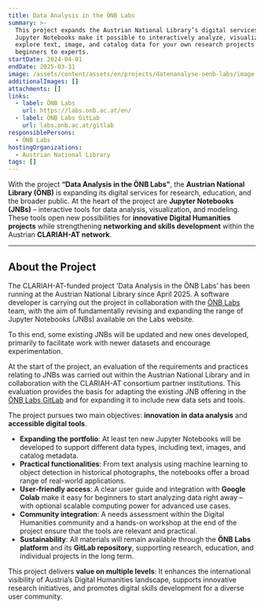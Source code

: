 ```yaml
---
title: Data Analysis in the ÖNB Labs
summary: >-
  This project expands the Austrian National Library’s digital services. New
  Jupyter Notebooks make it possible to interactively analyze, visualize, and
  explore text, image, and catalog data for your own research projects – from
  beginners to experts.
startDate: 2024-04-01
endDate: 2025-03-31
image: /assets/content/assets/en/projects/datenanalyse-oenb-labs/image.png
additionalImages: []
attachments: []
links:
  - label: ÖNB Labs
    url: https://labs.onb.ac.at/en/
  - label: ÖNB Labs GitLab
    url: labs.onb.ac.at/gitlab
responsiblePersons:
  - ÖNB Labs
hostingOrganizations:
  - Austrian National Library
tags: []
---
```

With the project **“Data Analysis in the ÖNB Labs”**, the **Austrian National Library (ÖNB)** is expanding its digital services for research, education, and the broader public. At the heart of the project are **Jupyter Notebooks (JNBs)** – interactive tools for data analysis, visualization, and modeling. These tools open new possibilities for **innovative Digital Humanities projects** while strengthening **networking and skills development** within the Austrian **CLARIAH-AT network**.

---

## **About the Project**

The CLARIAH-AT-funded project ‘Data Analysis in the ÖNB Labs’ has been running at the Austrian National Library since April 2025. A software developer is carrying out the project in collaboration with the [ÖNB Labs](https://labs.onb.ac.at/en/) team, with the aim of fundamentally revising and expanding the range of Jupyter Notebooks (JNBs) available on the Labs website.

To this end, some existing JNBs will be updated and new ones developed, primarily to facilitate work with newer datasets and encourage experimentation.

At the start of the project, an evaluation of the requirements and practices relating to JNBs was carried out within the Austrian National Library and in collaboration with the CLARIAH-AT consortium partner institutions. This evaluation provides the basis for adapting the existing JNB offering in the [ÖNB Labs GitLab](https://labs.onb.ac.at/gitlab/explore/projects/topics/CLARIAH-AT) and for expanding it to include new data sets and tools.

The project pursues two main objectives: **innovation in data analysis** and **accessible digital tools**.

* **Expanding the portfolio**: At least ten new Jupyter Notebooks will be developed to support different data types, including text, images, and catalog metadata.
* **Practical functionalities**: From text analysis using machine learning to object detection in historical photographs, the notebooks offer a broad range of real-world applications.
* **User-friendly access**: A clear user guide and integration with **Google Colab** make it easy for beginners to start analyzing data right away – with optional scalable computing power for advanced use cases.
* **Community integration**: A needs assessment within the Digital Humanities community and a hands-on workshop at the end of the project ensure that the tools are relevant and practical.
* **Sustainability**: All materials will remain available through the **ÖNB Labs platform** and its **GitLab repository**, supporting research, education, and individual projects in the long term.

This project delivers **value on multiple levels**: It enhances the international visibility of Austria’s Digital Humanities landscape, supports innovative research initiatives, and promotes digital skills development for a diverse user community.
